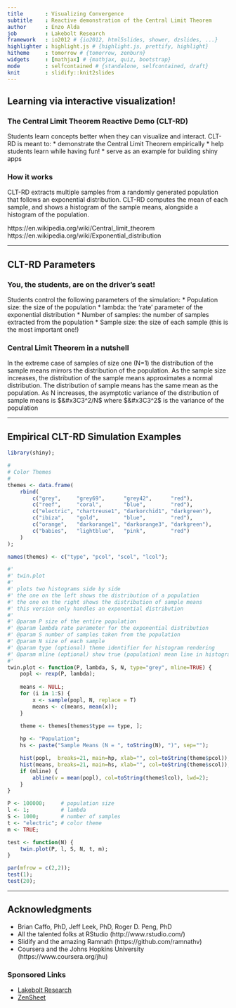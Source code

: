 ```yaml
---
title       : Visualizing Convergence
subtitle    : Reactive demonstration of the Central Limit Theorem
author      : Enzo Alda
job         : Lakebolt Research
framework   : io2012 # {io2012, html5slides, shower, dzslides, ...}
highlighter : highlight.js # {highlight.js, prettify, highlight}
hitheme     : tomorrow # {tomorrow, zenburn}
widgets     : [mathjax] # {mathjax, quiz, bootstrap}
mode        : selfcontained # {standalone, selfcontained, draft}
knit        : slidify::knit2slides
---
```


## Learning via interactive visualization!
### The Central Limit Theorem Reactive Demo (CLT-RD)
Students learn concepts better when they can visualize and interact. CLT-RD is meant to:
* demonstrate the Central Limit Theorem empirically
* help students learn while having fun!
* serve as an example for building shiny apps

### How it works
CLT-RD extracts multiple samples from a randomly generated population that follows an exponential distribution. CLT-RD computes the mean of each sample, and shows a histogram of the sample means, alongside a histogram of the population.

https://en.wikipedia.org/wiki/Central_limit_theorem
https://en.wikipedia.org/wiki/Exponential_distribution

---

## CLT-RD Parameters
### You, the students, are on the driver's seat!
Students control the following parameters of the simulation:
* Population size: the size of the population
* lambda: the 'rate' parameter of the exponential distribution
* Number of samples: the number of samples extracted from the population
* Sample size: the size of each sample (this is the most important one!)

### Central Limit Theorem in a nutshell
In the extreme case of samples of size one (N=1) the distribution of the sample means mirrors the distribution of the population. As the sample size increases, the distribution of the sample means approximates a normal distribution. The distribution of sample means has the same mean as the population. As N increases, the asymptotic variance of the distribution of sample means is <font size="+">$&#x3C3^2/N$</font> where <font size="+">$&#x3C3^2$</font> is the variance of the population</font>

---

## Empirical CLT-RD Simulation Examples

```r
library(shiny);

#
# Color Themes
#
themes <- data.frame(
    rbind(
        c("grey",     "grey69",      "grey42",      "red"),
        c("reef",     "coral",       "blue",        "red"),
        c("electric", "chartreuse1", "darkorchid1", "darkgreen"),
        c("ibiza",    "gold",        "blue",        "red"),
        c("orange",   "darkorange1", "darkorange3", "darkgreen"),
        c("babies",   "lightblue",   "pink",        "red")
    )
);

names(themes) <- c("type", "pcol", "scol", "lcol");

#' 
#' twin.plot
#'
#' plots two histograms side by side
#' the one on the left shows the distribution of a population
#' the one on the right shows the distribution of sample means
#' this version only handles an exponential distribution
#' 
#' @param P size of the entire population
#' @param lambda rate parameter for the exponential distribution
#' @param S number of samples taken from the population
#' @param N size of each sample
#' @param type (optional) theme identifier for histogram rendering
#' @param mline (optional) show true (population) mean line in histogram
#' 
twin.plot <- function(P, lambda, S, N, type="grey", mline=TRUE) {
    popl <- rexp(P, lambda);
    
    means <- NULL;
    for (i in 1:S) {
        x <- sample(popl, N, replace = T)
        means <- c(means, mean(x));
    }

    theme <- themes[themes$type == type, ];
    
    hp <- "Population";
    hs <- paste("Sample Means (N = ", toString(N), ")", sep="");

    hist(popl,  breaks=21, main=hp, xlab="", col=toString(theme$pcol));
    hist(means, breaks=21, main=hs, xlab="", col=toString(theme$scol));
    if (mline) {
        abline(v = mean(popl), col=toString(theme$lcol), lwd=2);
    }
}

P <- 100000;     # population size
l <- 1;          # lambda
S <- 1000;       # number of samples
t <- "electric"; # color theme
m <- TRUE;

test <- function(N) {
    twin.plot(P, l, S, N, t, m);
}

par(mfrow = c(2,2));
test(1);
test(20);
```

---

## Acknowledgments

* Brian Caffo, PhD, Jeff Leek, PhD, Roger D. Peng, PhD
* All the talented folks at RStudio (http://www.rstudio.com/)
* Slidify and the amazing Ramnath (https://github.com/ramnathv)
* Coursera and the Johns Hopkins University (https://www.coursera.org/jhu)

### Sponsored Links
* <a href="http://www.lakebolt.com/">Lakebolt Research</a>
* <a href="http://www.zensheet.com/">ZenSheet</a>
